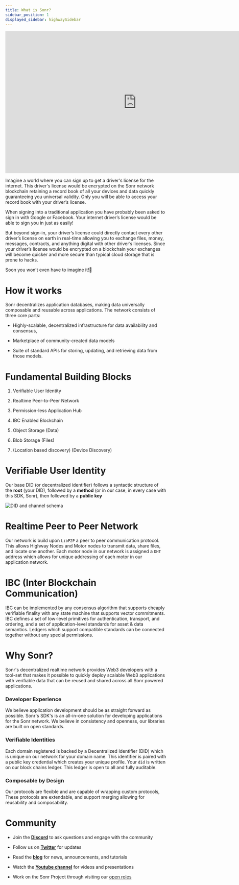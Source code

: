 ```yaml
---
title: What is Sonr?
sidebar_position: 1
displayed_sidebar: highwaySidebar
---
```


<iframe
  width="820"
  height="445"
  src="https://www.youtube-nocookie.com/embed/bex88Ku9Crk?controls=0"
  frameborder="0"
  allow="accelerometer; autoplay; clipboard-write; encrypted-media; gyroscope; picture-in-picture"
></iframe>

Imagine a world where you can sign up to get a driver's license for the
internet. This driver's license would be encrypted on the Sonr network
blockchain retaining a record book of all your devices and data quickly
guaranteeing you universal validity. Only you will be able to access your record
book with your driver’s license.

When signing into a traditional application you have probably been asked to sign in with Google or Facebook. Your internet driver’s license would be able to sign you in just as easily!

But beyond sign-in, your driver’s license could directly contact every other driver’s license on earth in real-time allowing you to exchange files, money, messages, contracts, and anything digital with other driver’s licenses. Since your driver’s license would be encrypted on a blockchain your exchanges will become quicker and more secure than typical cloud storage that is prone to hacks.

Soon you won’t even have to imagine it!🚀

# How it works

Sonr decentralizes application databases, making data universally composable and reusable across applications. The network consists of three core parts: &#x20;

- Highly-scalable, decentralized infrastructure for data availability and consensus,&#x20;

- Marketplace of community-created data models

- Suite of standard APIs for storing, updating, and retrieving data from those models.

# Fundamental Building Blocks

1.  Verifiable User Identity

2.  Realtime Peer-to-Peer Network

3.  Permission-less Application Hub

4.  IBC Enabled Blockchain

5.  Object Storage (Data)

6.  Blob Storage (Files)

7.  (Location based discovery) (Device Discovery)

# Verifiable User Identity

Our base DID (or decentralized identifier) follows a syntactic structure of the **root** (your DID), followed by a **method** (or in our case, in every case with this SDK, Sonr), then followed by a **public key**

![DID and channel schema](https://archbee-image-uploads.s3.amazonaws.com/YigsjtwFFq_eX7dhChoeN/ze9buUbapxPP7S5ROVXn__6e60b2d-screenshot2022-03-10at25108pm.png)

# Realtime Peer to Peer Network

Our network is build upon `LibP2P` a peer to peer communication protocol. This allows Highway Nodes and Motor nodes to transmit data, share files, and locate one another. Each motor node in our network is assigned a `DHT` address which allows for unique addressing of each motor in our application network.

# IBC (Inter Blockchain Communication)

IBC can be implemented by any consensus algorithm that supports cheaply verifiable finality with any state machine that supports vector commitments. IBC defines a set of low-level primitives for authentication, transport, and ordering, and a set of application-level standards for asset & data semantics. Ledgers which support compatible standards can be connected together without any special permissions.

# Why Sonr?

Sonr's decentralized realtime network provides Web3 developers with a tool-set that makes it possible to quickly deploy scalable Web3 applications with verifiable data that can be reused and shared across all Sonr powered applications.

### Developer Experience

We believe application development should be as straight forward as possible. Sonr's SDK's is an all-in-one solution for developing applications for the Sonr network. We believe in consistency and openness, our libraries are built on open standards.

### Verifiable Identities

Each domain registered is backed by a Decentralized Identifier (DID) which is unique on our network for your domain name. This identifier is paired with a public key credential which creates your unique profile. Your `did` is written on our block chains ledger. This ledger is open to all and fully auditable.

### Composable by Design

Our protocols are flexible and are capable of wrapping custom protocols, These protocols are extendable, and support merging allowing for reusability and composability.

# Community

- Join the [**Discord**](https://sonr.io/discord) to ask questions and engage with the community

- Follow us on [**Twitter**](https://sonr.io/twitter) for updates

- Read the [**blog**](https://pulse.sonr.io) for news, announcements, and tutorials

- Watch the [**Youtube channel**](https://sonr.io/youtube) for videos and presentations

- Work on the Sonr Project through visiting our [open roles](https://sonr.io/jobs)
